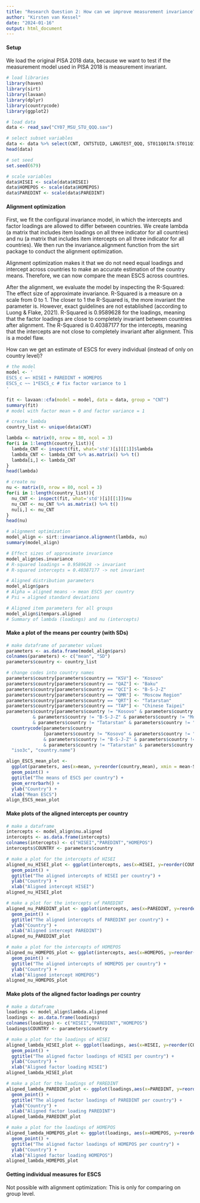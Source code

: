 ```yaml
---
title: "Research Question 2: How can we improve measurement invariance?"
author: "Kirsten van Kessel"
date: "2024-01-16"
output: html_document
---
```


#### Setup

We load the original PISA 2018 data, because we want to test if the measurement model used in PISA 2018 is measurement invariant. 

```r
# load libraries
library(haven)
library(sirt)
library(lavaan)
library(dplyr)
library(countrycode)
library(ggplot2)

# load data
data <- read_sav("CY07_MSU_STU_QQQ.sav")

# select subset variables
data <- data %>% select(CNT, CNTSTUID, LANGTEST_QQQ, ST011Q01TA:ST011Q16NA, ST011D17TA:ST011D19TA, ST012Q01TA:ST012Q09NA, ST013Q01TA, HOMEPOS, HISEI, PAREDINT, ESCS)
head(data)

# set seed
set.seed(679)

# scale variables
data$HISEI <- scale(data$HISEI)
data$HOMEPOS <- scale(data$HOMEPOS)
data$PAREDINT <- scale(data$PAREDINT)
```

#### Alignment optimization

First, we fit the configural invariance model, in which the intercepts and factor loadings are allowed to differ between countries. We create lambda (a matrix that includes item loadings on all three indicator for all countries) and nu (a matrix that includes item intercepts on all three indicator for all countries). We then run the invariance.alignment function from the sirt package to conduct the alignment optimization. 

Alignment optimization makes it that we do not need equal loadings and intercept across countries to make an accurate estimation of the country means. Therefore, we can now compare the mean ESCS across countries. 

After the alignment, we evaluate the model by inspecting the R-Squared: The effect size of approximate invariance. R-Squared is a measure on a scale from 0 to 1. The closer to 1 the R-Squared is, the more invariant the parameter is. However, exact guidelines are not established (according to Luong & Flake, 2021). R-Squared is 0.9589628 for the loadings, meaning that the factor loadings are close to completely invariant between countries after alignment. The R-Squared is 0.40387177 for the intercepts, meaning that the intercepts are not close to completely invariant after alignment. This is a model flaw.  

How can we get an estimate of ESCS for every individual (instead of only on country level)?

```r
# the model
model <- '
ESCS_c =~ HISEI + PAREDINT + HOMEPOS
ESCS_c ~~ 1*ESCS_c # fix factor variance to 1
'

fit <- lavaan::cfa(model = model, data = data, group = "CNT")
summary(fit)
# model with factor mean = 0 and factor variance = 1

# create lambda
country_list <- unique(data$CNT)

lambda <- matrix(0, nrow = 80, ncol = 3)
for(i in 1:length(country_list)){
  lambda_CNT <- inspect(fit, what='std')[i][[1]]$lambda
  lambda_CNT <- lambda_CNT %>% as.matrix() %>% t()
  lambda[i,] <- lambda_CNT
}
head(lambda)

# create nu
nu <- matrix(0, nrow = 80, ncol = 3)
for(i in 1:length(country_list)){
  nu_CNT <- inspect(fit, what='std')[i][[1]]$nu
  nu_CNT <- nu_CNT %>% as.matrix() %>% t()
  nu[i,] <- nu_CNT
}
head(nu)

# alignment optimization
model_align <- sirt::invariance.alignment(lambda, nu)
summary(model_align)

# Effect sizes of approximate invariance
model_align$es.invariance 
# R-squared loadings = 0.9589628 -> invariant
# R-squared intercepts = 0.40387177 -> not invariant

# Aligned distribution parameters
model_align$pars
# Alpha = aligned means -> mean ESCS per country
# Psi = aligned standard deviations

# Aligned item parameters for all groups
model_align$itempars.aligned
# Summary of lambda (loadings) and nu (intercepts)
```

#### Make a plot of the means per country (with SDs)

```r
# make dataframe of parameter values
parameters <- as.data.frame(model_align$pars)
colnames(parameters) <- c("mean", "SD")
parameters$country <- country_list

# change codes into country names
parameters$country[parameters$country == "KSV"] <- "Kosovo"
parameters$country[parameters$country == "QAZ"] <- "Baku"
parameters$country[parameters$country == "QCI"] <- "B-S-J-Z"
parameters$country[parameters$country == "QMR"] <- "Moscow Region"
parameters$country[parameters$country == "QRT"] <- "Tatarstan"
parameters$country[parameters$country == "TAP"] <- "Chinese Taipei"
parameters$country[parameters$country != "Kosovo" & parameters$country != "Baku" 
          & parameters$country != "B-S-J-Z" & parameters$country != "Moscow Region"
          & parameters$country != "Tatarstan" & parameters$country != "Chinese Taipei"] <- 
  countrycode(parameters$country
              [parameters$country != "Kosovo" & parameters$country != "Baku" 
              & parameters$country != "B-S-J-Z" & parameters$country != "Moscow Region"
              & parameters$country != "Tatarstan" & parameters$country != "Chinese Taipei"],
  "iso3c", "country.name")

align_ESCS_mean_plot <- 
  ggplot(parameters, aes(x=mean, y=reorder(country,mean), xmin = mean-SD, xmax = mean+SD)) + 
  geom_point() +
  ggtitle("The means of ESCS per country") +
  geom_errorbarh() +
  ylab("Country") +
  xlab("Mean ESCS")
align_ESCS_mean_plot
```

#### Make plots of the aligned intercepts per country

```r
# make a dataframe
intercepts <- model_align$nu.aligned
intercepts <- as.data.frame(intercepts)
colnames(intercepts) <- c("HISEI","PAREDINT","HOMEPOS")
intercepts$COUNTRY <- parameters$country

# make a plot for the intercepts of HISEI
aligned_nu_HISEI_plot <- ggplot(intercepts, aes(x=HISEI, y=reorder(COUNTRY, HISEI))) + 
  geom_point() +
  ggtitle("The aligned intercepts of HISEI per country") +
  ylab("Country") +
  xlab("Aligned intercept HISEI")
aligned_nu_HISEI_plot

# make a plot for the intercepts of PAREDINT
aligned_nu_PAREDINT_plot <- ggplot(intercepts, aes(x=PAREDINT, y=reorder(COUNTRY, PAREDINT))) +
  geom_point() +
  ggtitle("The aligned intercepts of PAREDINT per country") +
  ylab("Country") +
  xlab("Aligned intercept PAREDINT")
aligned_nu_PAREDINT_plot

# make a plot for the intercepts of HOMEPOS
aligned_nu_HOMEPOS_plot <- ggplot(intercepts, aes(x=HOMEPOS, y=reorder(COUNTRY, HOMEPOS))) + 
  geom_point() +
  ggtitle("The aligned intercepts of HOMEPOS per country") +
  ylab("Country") +
  xlab("Aligned intercept HOMEPOS")
aligned_nu_HOMEPOS_plot
```


#### Make plots of the aligned factor loadings per country

```r
# make a dataframe
loadings <- model_align$lambda.aligned
loadings <- as.data.frame(loadings)
colnames(loadings) <- c("HISEI","PAREDINT","HOMEPOS")
loadings$COUNTRY <- parameters$country

# make a plot for the loadings of HISEI
aligned_lambda_HISEI_plot <- ggplot(loadings, aes(x=HISEI, y=reorder(COUNTRY, HISEI))) + 
  geom_point() +
  ggtitle("The aligned factor loadings of HISEI per country") +
  ylab("Country") +
  xlab("Aligned factor loading HISEI")
aligned_lambda_HISEI_plot

# make a plot for the loadings of PAREDINT
aligned_lambda_PAREDINT_plot <- ggplot(loadings,aes(x=PAREDINT, y=reorder(COUNTRY, PAREDINT))) +
  geom_point() +
  ggtitle("The aligned factor loadings of PAREDINT per country") +
  ylab("Country") +
  xlab("Aligned factor loading PAREDINT")
aligned_lambda_PAREDINT_plot

# make a plot for the loadings of HOMEPOS
aligned_lambda_HOMEPOS_plot <- ggplot(loadings, aes(x=HOMEPOS, y=reorder(COUNTRY, HOMEPOS))) + 
  geom_point() +
  ggtitle("The aligned factor loadings of HOMEPOS per country") +
  ylab("Country") +
  xlab("Aligned factor loading HOMEPOS")
aligned_lambda_HOMEPOS_plot
```

#### Getting individual measures for ESCS

Not possible with alignment optimization: This is only for comparing on group level. 




